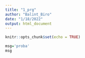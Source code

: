 ```yaml
---
title: "1_prg"
author: "Balint_Biro"
date: "1/18/2022"
output: html_document
---
```


```r
knitr::opts_chunk$set(echo = TRUE)
```

```r
msg='proba'
msg
```

